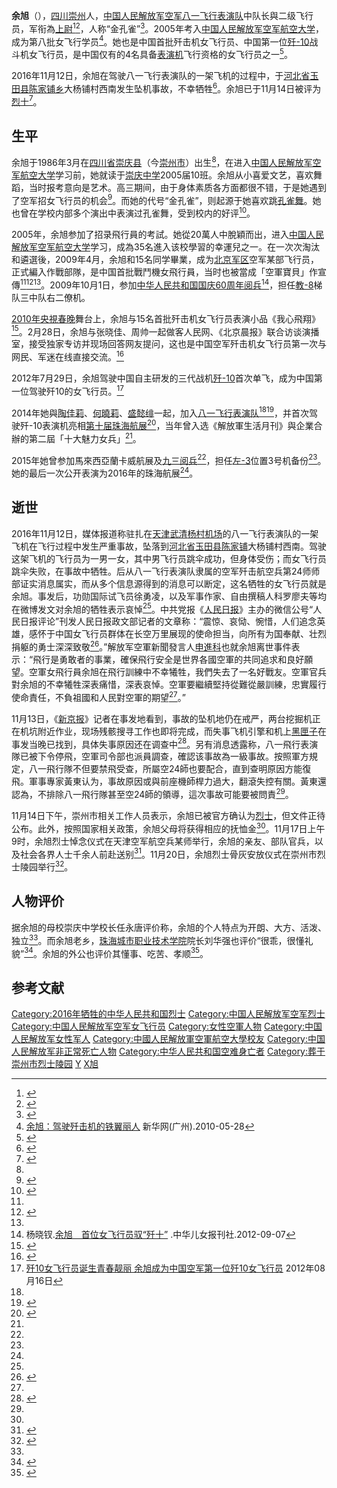 
{{中国人民解放军将领
|name = 余旭
|image name = [[File:Yu_Xu.jpg|300px]]
|width = 
|job = [[中国人民解放军空军|中国人民解放军空军]][[八一飞行表演队|八一飞行表演队]]中队长
|job2 = 
|birthname = 
|other_names = 
|foreign_names =
|english_names =
|Sex = 女
|date of birth = 1986年3月3日<ref>{{Cite web |url=http://military.people.com.cn/n1/2016/1112/c1011-28855936.html |title=空军歼-10飞行员余旭在飞行训练中不幸牺牲 |accessdate=2016-11-22 |date=2016-11-12 |work= |publisher=[[人民网|人民网]] |language=Zh-hans |archive-date=2018-09-30 |archive-url=https://web.archive.org/web/20180930181253/http://military.people.com.cn/n1/2016/1112/c1011-28855936.html |dead-url=no }}</ref>
|place of birth = 中国[[四川省|四川省]][[崇庆县|崇庆县]]（今[[崇州市|崇州市]]）
|date of death =  {{Death date and age|2016|11|12|1986|3|3}}
|place of death = 中国[[河北省|河北省]][[玉田县|玉田县]]
|nationality = {{PRC}}
|residence = 
|languages = 
|height = 
|weight = 
|party =
|branch={{flagicon image|Air Force Flag of the People's Republic of China.svg}} [[中国人民解放军空军|中国人民解放军空军]]
|rank = [[上尉|上尉]]
|spouse = 
|relatives = 
|educate = [[中国人民解放军空军航空大学|中国人民解放军空军航空大学]]毕业
|past = 
|work =
|award = 
|rankrecord= 
|caption=余旭在战机旁，2015年3月}}
'''余旭'''（{{bd|1986年|3月3日|2016年|11月12日}}），[[四川|四川]][[崇州|崇州]]人，[[中国人民解放军空军|中国人民解放军空军]][[八一飞行表演队|八一飞行表演队]]中队长與二级飞行员，军衔為[[上尉|上尉]]<ref name="qq">{{Cite web|url=http://news.qq.com/a/20150830/038062.htm?ADUIN=1304515158&ADSESSION=1440982546&ADTAG=CLIENT.QQ.5425_.0&ADPUBNO=26509|title=国共老兵将首次共同接受检阅 最年长者已102岁|accessdate=2016-11-13|date=2015-08-31|work=|publisher=新华网|language=Zh-hans|archive-date=2018-12-11|archive-url=https://web.archive.org/web/20181211120433/https://news.qq.com/a/20150830/038062.htm?ADUIN=1304515158&ADSESSION=1440982546&ADTAG=CLIENT.QQ.5425_.0&ADPUBNO=26509|dead-url=no}}</ref><ref name="wwp">{{Cite web|url=http://paper.wenweipo.com/2016/11/14/YO1611140012.htm|title=殲10女飛行員余旭犧牲 中國空軍痛惜哀悼|accessdate=2016-11-14|date=2016-11-14|work=|publisher=香港文汇报|language=Zh-hant|archive-date=2018-09-29|archive-url=https://web.archive.org/web/20180929085053/http://paper.wenweipo.com/2016/11/14/YO1611140012.htm|dead-url=no}}</ref>，人称“金孔雀”<ref name="apple">{{Cite web |url=http://hk.apple.nextmedia.com/international/art/20161114/19832778 |title=「金孔雀」女機師遇難死無全屍 八一飛行隊禁飛受查 |accessdate=2016-11-14 |date=2016-11-13 |work= |publisher=香港苹果日报 |language=Zh-hant |archive-date=2017-01-25 |archive-url=https://web.archive.org/web/20170125204923/http://hk.apple.nextmedia.com/international/art/20161114/19832778 |dead-url=no }}</ref>。2005年考入[[中国人民解放军空军航空大学|中国人民解放军空军航空大学]]，成为第八批女飞行学员<ref>[http://news.163.com/10/0528/13/67PC0TN7000146BD.html 余旭：驾驶歼击机的铁翼丽人] {{Wayback|url=http://news.163.com/10/0528/13/67PC0TN7000146BD.html |date=20161115133333 }}新华网(广州).2010-05-28</ref>。她也是中国首批歼击机女飞行员、中国第一位[[歼-10|歼-10]]战斗机女飞行员，是中国仅有的4名具备[[表演机|表演机]]飞行资格的女飞行员之一<ref name="on">{{Cite web |url=http://hk.on.cc/cn/bkn/cnt/news/20161112/bkncn-20161112221729695-1112_05011_001.html |title=余旭為首批殲擊機女飛行員　珠海航展曾表演 |accessdate=2016-11-14 |date=2016-11-12 |work= |publisher=东网 |language=Zh-hant |archive-date=2018-10-05 |archive-url=https://web.archive.org/web/20181005211238/http://hk.on.cc/cn/bkn/cnt/news/20161112/bkncn-20161112221729695-1112_05011_001.html |dead-url=no }}</ref>。

2016年11月12日，余旭在驾驶八一飞行表演队的一架飞机的过程中，于[[河北省|河北省]][[玉田县|玉田县]][[陈家铺乡|陈家铺乡]]大杨铺村西南发生坠机事故，不幸牺牲<ref name="ifeng">{{Cite web |url=http://news.ifeng.com/a/20161112/50246774_0.shtml |title=八一表演队唐山坠机 中国首位歼-10女飞行员牺牲 |accessdate=2016-11-14 |date=2016-11-12 |work= |publisher=中国青年网 |language=Zh-hans |archive-date=2016-11-14 |archive-url=https://web.archive.org/web/20161114015156/http://news.ifeng.com/a/20161112/50246774_0.shtml |dead-url=no }}</ref>。余旭已于11月14日被评为[[烈士_(中华人民共和国)|烈士]]<ref name="ls">{{Cite web|url=http://news.sina.com.cn/c/nd/2016-11-15/doc-ifxxsmif3032482.shtml|title=牺牲女飞行员余旭已被评烈士 文件只待正式公布|accessdate=2016-11-15|date=2016-11-15|work=|publisher=四川在线-华西都市报|language=Zh-hans|archive-date=2018-09-29|archive-url=https://web.archive.org/web/20180929055010/http://news.sina.com.cn/c/nd/2016-11-15/doc-ifxxsmif3032482.shtml|dead-url=no}}</ref>。

==生平==
余旭于1986年3月在[[四川省|四川省]][[崇庆县|崇庆县]]（今[[崇州市|崇州市]]）出生<ref name="on"/>，在进入[[中国人民解放军空军航空大学|中国人民解放军空军航空大学]]学习前，她就读于[[崇庆中学|崇庆中学]]2005届10班。余旭从小喜爱文艺，喜欢舞蹈，当时报考意向是艺术。高三期间，由于身体素质各方面都很不错，于是她遇到了空军招女飞行员的机会<ref name="cd">{{Cite web |url=http://news.chengdu.cn/2016/1114/1831637.shtml |title=老师眼中的余旭：她是一个有远大理想的孩子 |accessdate=2016-11-14 |date=2016-11-14 |work= |publisher=成都全搜索新闻网 |language=Zh-hans |archive-date=2016-11-17 |archive-url=https://web.archive.org/web/20161117144845/http://news.chengdu.cn/2016/1114/1831637.shtml |dead-url=no }}</ref>。而她的代号“金孔雀”，则起源于她喜欢跳[[傣族孔雀舞|孔雀舞]]。她也曾在学校内部多个演出中表演过孔雀舞，受到校内的好评<ref>{{Cite web |url=http://news.sohu.com/20161113/n473055743.shtml |title=牺牲女飞行员余旭为何被称为“金孔雀”？ |accessdate=2016-11-14 |date=2016-11-13 |work= |publisher=封面 |language=Zh-hans |archive-date=2019-12-12 |archive-url=https://web.archive.org/web/20191212084020/http://news.sohu.com/20161113/n473055743.shtml |dead-url=no }}</ref>。

2005年，余旭参加了招录飛行員的考試。她從20萬人中脫穎而出，进入[[中国人民解放军空军航空大学|中国人民解放军空军航空大学]]学习，成為35名進入该校學習的幸運兒之一。在一次次淘汰和遴選後，2009年4月，余旭和15名同学畢業，成为[[北京军区|北京军区]]空军某部飞行员，正式編入作戰部隊，是中国首批戰鬥機女飛行員，当时也被當成「空軍寶貝」作宣傳<ref name="ifeng"/><ref name=udn>{{Cite web |url=http://udn.com/news/story/7332/2103239 |title=殲10首位女飛官余旭 墜機亡 |accessdate=2016-11-14 |date=2016-11-13 |work= |publisher=世界日報 |language=Zh-hant |archive-date=2018-12-12 |archive-url=https://web.archive.org/web/20181212005051/https://udn.com/news/story/7332/2103239 |dead-url=no }}</ref><ref name=udn2/>。2009年10月1日，参加[[首都各界庆祝中华人民共和国成立60周年大会|中华人民共和国国庆60周年阅兵]]<ref>杨晓钗.[http://elite.youth.cn/qngs/201209/t20120907_2419644.htm 余旭　首位女飞行员驭“歼十”] {{Wayback|url=http://elite.youth.cn/qngs/201209/t20120907_2419644.htm |date=20180928193516 }}.中华儿女报刊社.2012-09-07</ref>，担任[[教-8|教-8]]梯队三中队右二僚机。

[[2010年中国中央电视台春节联欢晚会|2010年央視春晚]]舞台上，余旭与15名首批歼击机女飞行员表演小品《我心飛翔》<ref>{{Cite web |url=http://ent.sina.com.cn/tv/zy/2016-11-13/doc-ifxxsmif2905472.shtml |title=余旭曾上央视春晚 和尚敬导演后台合影 |accessdate=2016-11-13 |date=2016-11-13 |work= |publisher=四川在线-华西都市报 |language=Zh-hans |archive-date=2018-09-29 |archive-url=https://web.archive.org/web/20180929035310/http://ent.sina.com.cn/tv/zy/2016-11-13/doc-ifxxsmif2905472.shtml |dead-url=no }}</ref>。2月28日，余旭与张晓佳、周帅一起做客人民网、《北京晨报》联合访谈演播室，接受独家专访并现场回答网友提问，这也是中国空军歼击机女飞行员第一次与网民、军迷在线直接交流。<ref>{{Cite web |url=http://military.people.com.cn/GB/52578/52579/182864/ |title=鏖战长空女英豪：中国首批歼击机女飞行员首次“触网” |accessdate=2016-11-14 |archive-date=2018-09-30 |archive-url=https://web.archive.org/web/20180930164938/http://military.people.com.cn/GB/52578/52579/182864/ |dead-url=no }}</ref>

2012年7月29日，余旭驾驶中国自主研发的三代战机[[歼-10|歼-10]]首次单飞，成为中国第一位驾驶歼10的女飞行员。<ref>[http://money.591hx.com/article/2012-08-16/0000171204s.shtml 歼10女飞行员诞生青春靓丽 余旭成为中国空军第一位歼10女飞行员] {{Wayback|url=http://money.591hx.com/article/2012-08-16/0000171204s.shtml |date=20161114235415 }}2012年08月16日</ref>

2014年她與[[陶佳莉|陶佳莉]]、[[何曉莉|何曉莉]]、[[盛懿绯|盛懿绯]]一起，加入[[八一飞行表演队|八一飞行表演队]]<ref name="ifeng"/><ref name=udn2>{{Cite web |url=http://udn.com/news/story/4/2103783 |title=中共殉職女飛官余旭 曾當選解放軍「魅力女兵」 |accessdate=2016-11-14 |date=2016-11-13 |work= |publisher=聯合報 |language=Zh-hant |archive-date=2016-11-16 |archive-url=https://web.archive.org/web/20161116052946/http://udn.com/news/story/4/2103783 |dead-url=no }}</ref>，并首次驾驶歼-10表演机亮相[[中國國際航空航天博覽會|第十届珠海航展]]<ref>{{Cite web |url=http://www.airforceworld.com/blog/bayi-aerobatics-team-female-pilots/ |title=八一队女飞行员余旭、陶佳莉，盛懿菲、何晓莉 |access-date=2016-11-14 |archive-url=https://web.archive.org/web/20161020145657/http://www.airforceworld.com/blog/bayi-aerobatics-team-female-pilots/ |archive-date=2016-10-20 |dead-url=yes }}</ref>，当年曾入选《解放軍生活月刊》與企業合辦的第二屆「十大魅力女兵」<ref name=udn2/>。

2015年她曾参加馬來西亞蘭卡威航展及[[九三阅兵|九三阅兵]]<ref name=udn2/>，担任[[左-3|左-3]]位置3号机备份<ref name="qq"/>。她的最后一次公开表演为2016年的珠海航展<ref name="on"/>。

==逝世==
2016年11月12日，媒体报道称驻扎在[[天津|天津]][[武清|武清]][[杨村机场|杨村机场]]的八一飞行表演队的一架飞机在飞行过程中发生严重事故，坠落到[[河北省|河北省]][[玉田县|玉田县]][[陈家铺|陈家铺]]大杨铺村西南。驾驶这架飞机的飞行员为一男一女，其中男飞行员跳伞成功，但身体受伤；而女飞行员跳伞失败，在事故中牺牲。后从八一飞行表演队隶属的空军歼击航空兵第24师师部证实消息属实，而从多个信息源得到的消息可以断定，这名牺牲的女飞行员就是余旭。事发后，功勋国际试飞员徐勇凌，以及军事作家、自由撰稿人科罗廖夫等均在微博发文对余旭的牺牲表示哀悼<ref name="ifeng"/>。中共党报《[[人民日报|人民日报]]》主办的微信公号“人民日报评论”刊发人民日报政文部记者的文章称：“震惊、哀恸、惋惜，人们追念英雄，感怀于中国女飞行员群体在长空万里展现的使命担当，向所有为国奉献、壮烈捐躯的勇士深深致敬<ref>{{Cite web |url=http://china.huanqiu.com/article/2016-11/9672763.html |title=人民日报记者追忆余旭:为阅兵每天大强度滚轮旋转 |accessdate=2016-11-14 |date=2016-11-14 |work= |publisher=人民日报 |language=Zh-hans |archive-date=2018-10-05 |archive-url=https://web.archive.org/web/20181005140804/http://china.huanqiu.com/article/2016-11/9672763.html |dead-url=no }}</ref>。”解放军空軍新聞發言人[[申進科|申進科]]也就余旭离世事件表示：“飛行是勇敢者的事業，確保飛行安全是世界各國空軍的共同追求和良好願望。空軍女飛行員余旭在飛行訓練中不幸犧牲，我們失去了一名好戰友。空軍官兵對余旭的不幸犧牲深表痛惜，深表哀悼。空軍要繼續堅持從難從嚴訓練，忠實履行使命責任，不負祖國和人民對空軍的期望<ref name="wwp"/>。”

11月13日，《[[新京报|新京报]]》记者在事发地看到，事故的坠机地仍在戒严，两台挖掘机正在机坑附近作业，现场残骸搜寻工作也即将完成，而失事飞机引擎和机上[[黑匣子|黑匣子]]在事发当晚已找到，具体失事原因还在调查中<ref>{{Cite web|url=http://news.sina.com.cn/c/nd/2016-11-14/doc-ifxxsfip4655685.shtml|title=余旭坠机现场残骸搜寻：官方称找到黑匣子|accessdate=2016-11-14|date=2016-11-13|work=|publisher=新京报|language=Zh-hans|archive-date=2018-09-29|archive-url=https://web.archive.org/web/20180929035949/http://news.sina.com.cn/c/nd/2016-11-14/doc-ifxxsfip4655685.shtml|dead-url=no}}</ref>。另有消息透露称，八一飛行表演隊已被下令停飛，空軍司令部也派員調查，確認该事故為一級事故。按照軍方規定，八一飛行隊不但要禁飛受查，所屬空24師也要配合，直到查明原因方能復飛。軍事專家黃東认为，事故原因或與前座機師桿力過大，翻滾失控有關。黃東還認為，不排除八一飛行隊甚至空24師的領導，這次事故可能要被問責<ref name="apple"/>。

11月14日下午，崇州市相关工作人员表示，余旭已被官方确认为[[烈士_(中华人民共和国)|烈士]]，但文件正待公布。此外，按照国家相关政策，余旭父母将获得相应的抚恤金<ref name="ls"/>。11月17日上午9时，余旭烈士悼念仪式在天津空军航空兵某师举行，余旭的亲友、部队官兵，以及社会各界人士千余人前赴送别<ref>{{Cite web|url=http://news.qq.com/a/20161117/014313.htm#p=1|title=组图：余旭悼念仪式在天津举行 民众自发追思烈士|accessdate=2016-11-17|date=2016-11-17|work=|publisher=空军发布|language=Zh-hans|archive-date=2016-12-23|archive-url=https://web.archive.org/web/20161223104001/http://news.qq.com/a/20161117/014313.htm#p=1|dead-url=no}}</ref>。11月20日，余旭烈士骨灰安放仪式在崇州市烈士陵园举行<ref>{{Cite web |url=http://help.3g.163.com/16/1120/11/C6AI99PI00964J4O.htmll|title=中国首位歼十女飞行员余旭下葬崇州烈士陵园|accessdate=2016-11-20 |date=2016-11-20|work= |publisher=网易 |language=Zh-hans }}</ref>。

==人物评价==
据余旭的母校崇庆中学校长任永唐评价称，余旭的个人特点为开朗、大方、活泼、独立<ref name="cd"/>。而余旭老乡，[[珠海城市职业技术学院|珠海城市职业技术学院]]院长刘华强也评价“很乖，很懂礼貌”<ref>{{Cite web|url=http://news.163.com/16/1114/03/C5Q5FG13000187VI.html|title=长辈眼中的余旭：这幺女很乖，是我们成都人的骄傲！|accessdate=2016-11-14|date=2016-11-14|work=|publisher=成都日报|language=Zh-hans|archive-date=2018-10-04|archive-url=https://web.archive.org/web/20181004051416/http://news.163.com/16/1114/03/C5Q5FG13000187VI.html|dead-url=no}}</ref>。余旭的外公也评价其懂事、吃苦、孝顺<ref>{{Cite web|url=http://news.163.com/16/1114/03/C5Q6158V000187VI.html|title=勇敢的“金孔雀” 愿你天堂里继续飞翔|accessdate=2016-11-14|date=2016-11-14|work=|publisher=郑州晚报|language=Zh-hans|archive-url=https://web.archive.org/web/20161114232735/http://news.163.com/16/1114/03/C5Q6158V000187VI.html|archive-date=2016-11-14|dead-url=yes}}</ref>。

== 参考文献 ==
{{Reflist}}

[[Category:2016年牺牲的中华人民共和国烈士|Category:2016年牺牲的中华人民共和国烈士]]
[[Category:中国人民解放军空军烈士|Category:中国人民解放军空军烈士]]
[[Category:中国人民解放军空军女飞行员|Category:中国人民解放军空军女飞行员]]
[[Category:女性空軍人物|Category:女性空軍人物]]
[[Category:中国人民解放军女性军人|Category:中国人民解放军女性军人]]
[[Category:中國人民解放軍空軍航空大學校友|Category:中國人民解放軍空軍航空大學校友]]
[[Category:中国人民解放军非正常死亡人物|Category:中国人民解放军非正常死亡人物]]
[[Category:中华人民共和国空难身亡者|Category:中华人民共和国空难身亡者]]
[[Category:葬于崇州市烈士陵园|Category:葬于崇州市烈士陵园]]
[[Category:崇州人|Y]]
[[Category:余姓|X旭]]


{{coord|39|47|43.09|N|117|41|56.41|E|display=title}}